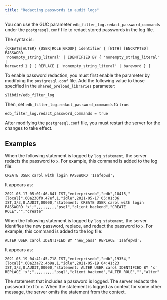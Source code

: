 ```yaml
---
title: "Redacting passwords in audit logs"
---
```


<div id="redacting_passwords_from_audit_logs" class="registered_link"></div>

You can use the GUC parameter `edb_filter_log.redact_password_commands` under the `postgresql.conf` file to redact stored passwords in the log file. 

The syntax is:

```text
{CREATE|ALTER} {USER|ROLE|GROUP} identifier { [WITH] [ENCRYPTED] PASSWORD
'nonempty_string_literal' | IDENTIFIED BY { 'nonempty_string_literal' |
bareword } } [ REPLACE { 'nonempty_string_literal' | bareword } ]
```

To enable password redaction, you must first enable the parameter by modifying the `postgresql.conf` file. Add the following value to those specified in the `shared_preload_libraries` parameter:

```text
$libdir/edb_filter_log
```

Then, set `edb_filter_log.redact_password_commands` to `true`:

```text
edb_filter_log.redact_password_commands = true
```

After modifying the `postgresql.conf` file, you must restart the server for the changes to take effect.

## Examples

When the following statement is logged by `log_statement`, the server redacts the password to `x`. For example, this command is added to the log file:

```text
CREATE USER carol with login PASSWORD '1safepwd';
```

It appears as:

```text
2021-05-17 05:01:46.841 IST,"enterprisedb","edb",18415,"[local]",60a230f0.47ef,1,"idle",2021-05-17 05:01:36 IST,3/3,0,AUDIT,00000,"statement: CREATE USER carol with login PASSWORD 'x';",,,,,,,,,"psql","client backend","CREATE ROLE","","create"
```

When the following statement is logged by `log_statement`, the server identifies the new password, replace, and redact the password to `x`. For example, this command is added to the log file:
 
```text
ALTER USER carol IDENTIFIED BY 'new_pass' REPLACE '1safepwd'; 
```

It appears as:

```text
2021-05-19 04:41:45.718 IST,"enterprisedb","edb",19354,"[local]",60a23a72.4b9a,1,"idle",2021-05-19 04:41:23 IST,3/3,0,AUDIT,00000,"statement: ALTER USER carol IDENTIFIED BY 'x' REPLACE 'x';",,,,,,,,,"psql","client backend","ALTER ROLE","","alter"
```

The statement that includes a password is logged. The server redacts the password text to `x`. When the statement is logged as context for some other message, the server omits the statement from the context.
